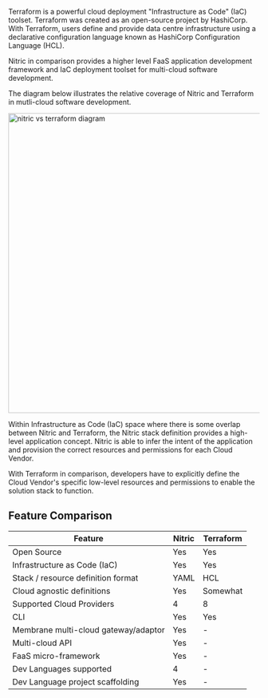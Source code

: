 Terraform is a powerful cloud deployment "Infrastructure as Code" (IaC) toolset. Terraform was created as an open-source project by HashiCorp. With Terraform, users define and provide data centre infrastructure using a declarative configuration language known as HashiCorp Configuration Language (HCL).

Nitric in comparison provides a higher level FaaS application development framework and IaC deployment toolset for multi-cloud software development.

The diagram below illustrates the relative coverage of Nitric and Terraform in mutli-cloud software development.

<img
  height="600"
  src="../../../assets/img/nitric-vs-terraform.svg"
  alt="nitric vs terraform diagram"
/>

Within Infrastructure as Code (IaC) space where there is some overlap between Nitric and Terraform, the Nitric stack definition provides a high-level application concept. Nitric is able to infer the intent of the application and provision the correct resources and permissions for each Cloud Vendor.

With Terraform in comparison, developers have to explicitly define the Cloud Vendor's specific low-level resources and permissions to enable the solution stack to function.

## Feature Comparison

| **Feature**                          | **Nitric** | **Terraform** |
| ------------------------------------ | ---------- | ------------- |
| Open Source                          | Yes        | Yes           |
| Infrastructure as Code (IaC)         | Yes        | Yes           |
| Stack / resource definition format   | YAML       | HCL           |
| Cloud agnostic definitions           | Yes        | Somewhat      |
| Supported Cloud Providers            | 4          | 8             |
| CLI                                  | Yes        | Yes           |
| Membrane multi-cloud gateway/adaptor | Yes        | -             |
| Multi-cloud API                      | Yes        | -             |
| FaaS micro-framework                 | Yes        | -             |
| Dev Languages supported              | 4          | -             |
| Dev Language project scaffolding     | Yes        | -             |
